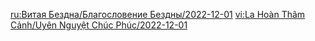 {{Blessing of the Abyssal Moon
|name       = Lush
|phase      = Waxing
|image      = Spiral Abyss Blessing 54.png
|details    = <li>When characters trigger Burning, Quicken, Aggravate, Spread, Bloom, Hyperbloom, or Burgeon on an opponent, all party members will gain {{Color|bp|10% Dendro DMG Bonus}} for 10s. This bonus can be triggered once every 5s. Max 4 stacks. Once 4 stacks have been gained, when characters deal Dendro DMG to an opponent, a {{Color|bp|shockwave will be unleashed}} at that opponent's position, dealing True DMG. A shockwave can be unleashed in this way once every 5s.</li>
|time_start = 2022-12-01 04:00:00
|time_end   = 2022-12-16 03:59:59
}}
<noinclude>
<!-- interwikis -->
[[ru:Витая Бездна/Благословение Бездны/2022-12-01]]
[[vi:La Hoàn Thâm Cảnh/Uyên Nguyệt Chúc Phúc/2022-12-01]]
</noinclude>